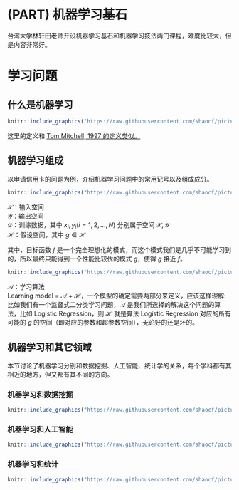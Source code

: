 # (PART) 机器学习基石 {-}

台湾大学林轩田老师开设机器学习基石和机器学习技法两门课程，难度比较大，但是内容非常好。

# 学习问题

## 什么是机器学习

```r
knitr::include_graphics("https://raw.githubusercontent.com/shaocf/picturebed/master/2019-11-15-lecture-1-the-learning-problem/ml_definition.png")
```

这里的定义和 [Tom Mitchell, 1997 的定义类似。](https://shaocf.rbind.io/blog/chapter1-the-machine-learning-landscape/)

## 机器学习组成

以申请信用卡的问题为例，介绍机器学习问题中的常用记号以及组成成分。

```r
knitr::include_graphics("https://raw.githubusercontent.com/shaocf/picturebed/master/2019-11-15-lecture-1-the-learning-problem/learning_problem.png")
```

$\mathcal{X}$：输入空间  
$\mathcal{Y}$：输出空间  
$\mathcal{D}$：训练数据，其中 $x_i, y_i (i=1, 2, ..., N)$ 分别属于空间 $\mathcal{X}, \mathcal{Y}$  
$\mathcal{H}$：假设空间，其中 $g \in \mathcal{H}$  

其中，目标函数 $f$ 是一个完全理想化的模式，而这个模式我们是几乎不可能学习到的，所以最终只能得到一个性能比较优的模式 $g$，使得 $g$ 接近 $f$。

```r
knitr::include_graphics("https://raw.githubusercontent.com/shaocf/picturebed/master/2019-11-15-lecture-1-the-learning-problem/practical_definition.png")
```

$\mathcal{A}$：学习算法  
Learning model = $\mathcal{A}$ + $\mathcal{H}$，一个模型的确定需要两部分来定义，应该这样理解: 比如我们有一个监督式二分类学习问题，$\mathcal{A}$ 是我们所选择的解决这个问题的算法，比如 Logistic Regression，则 $\mathcal{H}$ 就是算法 Logistic Regression 对应的所有可能的 $g$ 的空间（即对应的参数和超参数空间），无论好的还是坏的。

## 机器学习和其它领域

本节讨论了机器学习分别和数据挖掘、人工智能、统计学的关系，每个学科都有其相近的地方，但又都有其不同的方向。

### 机器学习和数据挖掘

```r
knitr::include_graphics("https://raw.githubusercontent.com/shaocf/picturebed/master/2019-11-15-lecture-1-the-learning-problem/ml_dm.png")
```

### 机器学习和人工智能

```r
knitr::include_graphics("https://raw.githubusercontent.com/shaocf/picturebed/master/2019-11-15-lecture-1-the-learning-problem/ml_ai.png")
```

### 机器学习和统计

```r
knitr::include_graphics("https://raw.githubusercontent.com/shaocf/picturebed/master/2019-11-15-lecture-1-the-learning-problem/ml_s.png")
```






